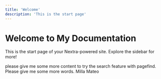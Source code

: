 ```yaml
---
title: 'Welcome'
description: 'This is the start page'
---
```


# Welcome to My Documentation

This is the start page of your Nextra-powered site. Explore the sidebar for more!

please give me some more content to try the search feature with pagefind. Please give me some more words. Milla Mateo
